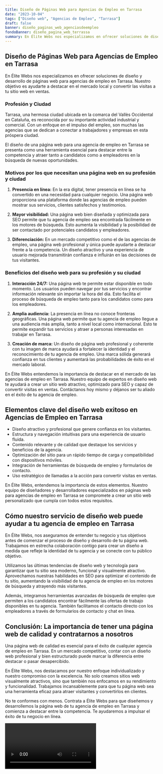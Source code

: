 ```yaml
---
title: Diseño de Páginas Web para Agencias de Empleo en Tarrasa
date: "2023-10-04"
tags: ["Diseño web", "Agencias de Empleo", "Tarrasa"]
draft: false
banner: diseño_paginas_web_agenciasdeempleo
fondoBanner: diseño_pagina_web_terrassa
summary: En Élite Webs nos especializamos en ofrecer soluciones de diseño y desarrollo de páginas web para agencias de empleo en Tarrasa. Nuestro objetivo es ayudarte a destacar en el mercado local y convertir las visitas a tu sitio web en ventas.
---
```



## Diseño de Páginas Web para Agencias de Empleo en Tarrasa

En Élite Webs nos especializamos en ofrecer soluciones de diseño y desarrollo de páginas web para agencias de empleo en Tarrasa. Nuestro objetivo es ayudarte a destacar en el mercado local y convertir las visitas a tu sitio web en ventas.

### Profesión y Ciudad

Tarrasa, una hermosa ciudad ubicada en la comarca del Vallès Occidental en Cataluña, es reconocida por su importante actividad industrial y comercial. Con un enfoque en el impulso del empleo, son muchas las agencias que se dedican a conectar a trabajadores y empresas en esta próspera ciudad.

El diseño de una página web para una agencia de empleo en Tarrasa se presenta como una herramienta esencial para destacar entre la competencia y atraer tanto a candidatos como a empleadores en la búsqueda de nuevas oportunidades.

### Motivos por los que necesitan una página web en su profesión y ciudad

1. **Presencia en línea:** En la era digital, tener presencia en línea se ha convertido en una necesidad para cualquier negocio. Una página web proporciona una plataforma donde las agencias de empleo pueden mostrar sus servicios, clientes satisfechos y testimonios.

2. **Mayor visibilidad:** Una página web bien diseñada y optimizada para SEO permite que tu agencia de empleo sea encontrada fácilmente en los motores de búsqueda. Esto aumenta la visibilidad y la posibilidad de ser contactado por potenciales candidatos y empleadores.

3. **Diferenciación:** En un mercado competitivo como el de las agencias de empleo, una página web profesional y única puede ayudarte a destacar frente a la competencia. Un diseño atractivo y una experiencia de usuario mejorada transmitirán confianza e influirán en las decisiones de tus visitantes.

### Beneficios del diseño web para su profesión y su ciudad

1. **Interacción 24/7:** Una página web te permite estar disponible en todo momento. Los usuarios pueden navegar por tus servicios y encontrar información relevante sin importar la hora del día. Esto facilita el proceso de búsqueda de empleo tanto para los candidatos como para los empleadores.

2. **Amplia audiencia:** La presencia en línea no conoce fronteras geográficas. Una página web permite que tu agencia de empleo llegue a una audiencia más amplia, tanto a nivel local como internacional. Esto te permite expandir tus servicios y atraer a personas interesadas en trabajar en Tarrasa.

3. **Creación de marca:** Un diseño de página web profesional y coherente con tu imagen de marca ayudará a fortalecer la identidad y el reconocimiento de tu agencia de empleo. Una marca sólida generará confianza en tus clientes y aumentará las probabilidades de éxito en el mercado laboral.

En Élite Webs entendemos la importancia de destacar en el mercado de las agencias de empleo en Tarrasa. Nuestro equipo de expertos en diseño web te ayudará a crear un sitio web atractivo, optimizado para SEO y capaz de convertir visitas en ventas. Contáctanos hoy mismo y déjanos ser tu aliado en el éxito de tu agencia de empleo.

<GifSeo />

<Cta />

## Elementos clave del diseño web exitoso en Agencias de Empleo en Tarrasa

- Diseño atractivo y profesional que genere confianza en los visitantes.
- Estructura y navegación intuitivas para una experiencia de usuario fluida.
- Contenido relevante y de calidad que destaque los servicios y beneficios de la agencia.
- Optimización del sitio para un rápido tiempo de carga y compatibilidad con dispositivos móviles.
- Integración de herramientas de búsqueda de empleo y formularios de contacto.
- Uso estratégico de llamadas a la acción para convertir visitas en ventas.

En Élite Webs, entendemos la importancia de estos elementos. Nuestro equipo de diseñadores y desarrolladores especializados en páginas web para agencias de empleo en Tarrasa se compromete a crear un sitio web personalizado que cumpla con todos estos requisitos.

## Cómo nuestro servicio de diseño web puede ayudar a tu agencia de empleo en Tarrasa

En Élite Webs, nos aseguramos de entender tu negocio y tus objetivos antes de comenzar el proceso de diseño y desarrollo de tu página web. Trabajamos en estrecha colaboración contigo para crear un diseño a medida que refleje la identidad de tu agencia y se conecte con tu público objetivo.

Utilizamos las últimas tendencias de diseño web y tecnología para garantizar que tu sitio sea moderno, funcional y visualmente atractivo. Aprovechamos nuestras habilidades en SEO para optimizar el contenido de tu sitio, aumentando la visibilidad de tu agencia de empleo en los motores de búsqueda y atrayendo más visitantes.

Además, integramos herramientas avanzadas de búsqueda de empleo que permiten a los candidatos encontrar fácilmente las ofertas de trabajo disponibles en tu agencia. También facilitamos el contacto directo con los empleadores a través de formularios de contacto y chat en línea.

## Conclusión: La importancia de tener una página web de calidad y contratarnos a nosotros

Una página web de calidad es esencial para el éxito de cualquier agencia de empleo en Tarrasa. En un mercado competitivo, contar con un diseño web profesional y bien estructurado puede marcar la diferencia entre destacar o pasar desapercibido.

En Élite Webs, nos destacamos por nuestro enfoque individualizado y nuestro compromiso con la excelencia. No solo creamos sitios web visualmente atractivos, sino que también nos enfocamos en su rendimiento y funcionalidad. Trabajamos incansablemente para que tu página web sea una herramienta eficaz para atraer visitantes y convertirlos en clientes.

No te conformes con menos. Contrata a Élite Webs para que diseñemos y desarrollemos la página web de tu agencia de empleo en Tarrasa y comienza a destacar entre la competencia. Te ayudaremos a impulsar el éxito de tu negocio en línea.

<Video />

<CtaBot job="Agencias de Empleo" city="Tarrasa" />

<Gmaps query="Tarrasa+españa+maps" />
